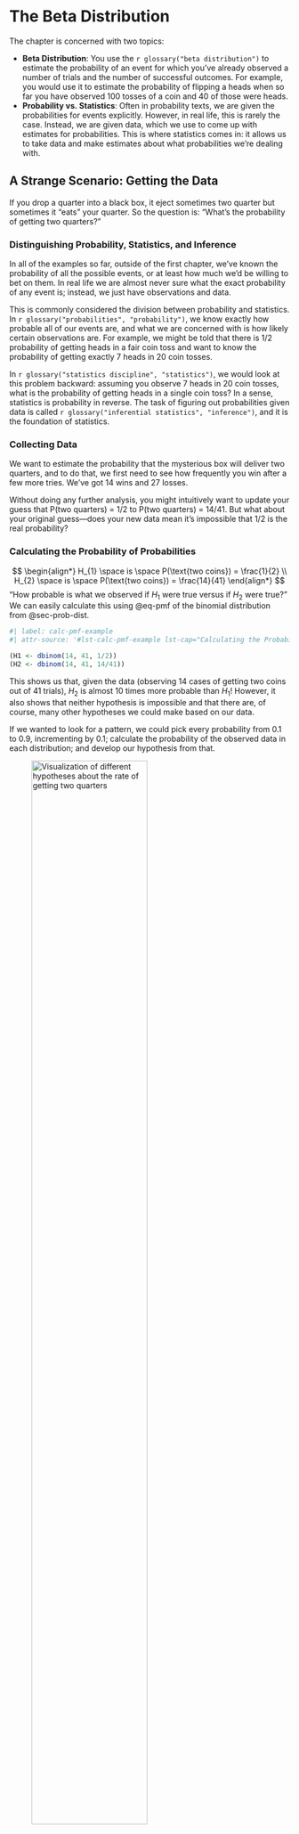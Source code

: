 # The Beta Distribution

The chapter is concerned with two topics:

-   **Beta Distribution**: You use the `r glossary("beta distribution")`
    to estimate the probability of an event for which you've already
    observed a number of trials and the number of successful outcomes.
    For example, you would use it to estimate the probability of
    flipping a heads when so far you have observed 100 tosses of a coin
    and 40 of those were heads.
-   **Probability vs. Statistics**: Often in probability texts, we are
    given the probabilities for events explicitly. However, in real
    life, this is rarely the case. Instead, we are given data, which we
    use to come up with estimates for probabilities. This is where
    statistics comes in: it allows us to take data and make estimates
    about what probabilities we're dealing with.

## A Strange Scenario: Getting the Data

If you drop a quarter into a black box, it eject sometimes two quarter but
sometimes it "eats" your quarter. So the question is: "What's the
probability of getting two quarters?"

### Distinguishing Probability, Statistics, and Inference

In all of the examples so far, outside of the first chapter, we've known
the probability of all the possible events, or at least how much we'd be
willing to bet on them. In real life we are almost never sure what the
exact probability of any event is; instead, we just have observations
and data.

This is commonly considered the division between probability and
statistics. In `r glossary("probabilities", "probability")`, we know
exactly how probable all of our events are, and what we are concerned
with is how likely certain observations are. For example, we might be
told that there is 1/2 probability of getting heads in a fair coin toss
and want to know the probability of getting exactly 7 heads in 20 coin
tosses.

In `r glossary("statistics discipline", "statistics")`, we would look at
this problem backward: assuming you observe 7 heads in 20 coin tosses,
what is the probability of getting heads in a single coin toss? In a
sense, statistics is probability in reverse. The task of figuring out
probabilities given data is called
`r glossary("inferential statistics", "inference")`, and it is the
foundation of statistics.

### Collecting Data

We want to estimate the probability that the mysterious box will deliver
two quarters, and to do that, we first need to see how frequently you
win after a few more tries. We've got 14 wins and 27 losses.

Without doing any further analysis, you might intuitively want to update
your guess that P(two quarters) = 1/2 to P(two quarters) = 14/41. But
what about your original guess---does your new data mean it's impossible
that 1/2 is the real probability?

### Calculating the Probability of Probabilities

$$
\begin{align*}
H_{1} \space is \space P(\text{two coins}) = \frac{1}{2} \\
H_{2} \space is \space P(\text{two coins}) = \frac{14}{41}
\end{align*}
$$ "How probable is what we observed if $H_{1}$ were true versus if
$H_{2}$ were true?" We can easily calculate this using @eq-pmf of the
binomial distribution from @sec-prob-dist.

```r
#| label: calc-pmf-example
#| attr-source: '#lst-calc-pmf-example lst-cap="Calculating the Probability of Probabilities with dbinom()"'

(H1 <- dbinom(14, 41, 1/2))
(H2 <- dbinom(14, 41, 14/41))
```

This shows us that, given the data (observing 14 cases of getting two
coins out of 41 trials), $H_{2}$ is almost 10 times more probable than
$H_{1}$! However, it also shows that neither hypothesis is impossible
and that there are, of course, many other hypotheses we could make based
on our data.

If we wanted to look for a pattern, we could pick every probability from
0.1 to 0.9, incrementing by 0.1; calculate the probability of the
observed data in each distribution; and develop our hypothesis from
that.

![Visualization of different hypotheses about the rate of getting two
quarters](img/05fig01.jpg){#fig-05-01
fig-alt="Visualization of different hypotheses about the rate of getting two quarters"
fig-align="center" width="70%"}

Even with all these hypotheses, there's no way we could cover every
possible eventuality because we're not working with a finite number of
hypotheses. So let's try to get more information by testing more
distributions. If we repeat the last experiment, testing each
possibility at certain increments starting with 0.01 and ending with
0.99, incrementing by only 0.01 would give us the results in @fig-05-02.

![We see a definite pattern emerging when we look at more
hypotheses](img/05fig02.jpg){#fig-05-02
fig-alt="Visualization of different hypotheses about the rate of getting two quarters"
fig-align="center" width="70%"}

This seems like valuable information; we can easily see where the
probability is highest. Our goal, however, is to model our beliefs in
all possible hypotheses (that is, the full probability distribution of
our beliefs).

There are two problems:

1.  There's an infinite number of possible hypotheses, incrementing by
    smaller and smaller amounts doesn't accurately represent the entire
    range of possibilities---we're always missing an infinite amount.
    (In practice, this isn't a huge problem.)
2.  There are 11 dots above 0.1 right now, and we have an infinite
    number of points to add. This means that our probabilities don't sum
    to 1!

Even though there are infinitely many possibilities here, we still need
them all to sum to 1. This is where the beta distribution comes in.

## Beta Distribution

Unlike the `r glossary("binomial distribution")`, which breaks up nicely
into discrete values, the `r glossary("beta distribution")` represents a
continuous range of values, which allows us to represent our infinite
number of possible hypotheses.

We define the beta distribution with a probability density function
(`r glossary("PDF")`), which is very similar to the probability mass
function we use in the binomial distribution, but is defined for
continuous values.

::: {#thm-pdf-beta}
#### Formula for the PDF of the beta function

$$
Beta(p; \alpha,\beta) = \frac{p^{\alpha - 1} \times (1 - p)^{\beta - 1}}{beta(\alpha, \beta)}
$$ {#eq-pdf-beta}
:::

### Breaking Down the Probability Density Function

`p`: Represents the probability of an event. This corresponds to our different hypotheses for the possible probabilities for our black box.

`$\alpha$`: Represents how many times we observe an event we care about, such as getting two quarters from the box.

`$\beta$`: Represents how many times the event we care about didn’t happen. For our example, this is the number of times that the black box ate the quarter.

`$\alpha + \beta$`: The total number of trials. This is different than the binomial distribution, where we have `k` observations we’re interested in and a finite number of `n` total trials.

The top part of the `r glossary("PDF")` function should look pretty familiar because it’s almost the same as the binomial distribution’s `r glossary("PMF")` in @eq-pmf.

**Differences between the PMF of the binomial distribution and the PDF of the beta distribution**:

- In the PDF, rather than $p^{k} \times (1- p)^{n-k}$, we have $p^{\alpha - 1} \times (1 - p)^{\beta - 1}$ where we subtract 1 from the exponent terms. 
- We also have another function in the denominator of our equation: the beta function (note the lowercase) for which the beta distribution is named. We subtract 1 from the exponent and use the beta function to normalize our values—this is the part that ensures our distribution sums to 1. The beta function is the integral from 0 to 1 of $p^{\alpha - 1} \times (1 - p)^{\beta - 1}$. (A discussion of how subtracting 1 from the exponents and dividing by the beta functions normalizes our values is beyond the scope of this chapter.)

What we get in the end is a function that describes the probability of each possible hypothesis for our true belief in the probability of getting two heads from the box, given that we have observed $\alpha$ examples of one outcome and $\beta$ examples of another. Remember that we arrived at the beta distribution by comparing how well different binomial distributions, each with its own probability $p$, described our data. In other words, the beta distribution represents how well all possible binomial distributions describe the data observed.

### Applying the Probability Density Function to Our Problem

When we plug in our values for our black box data and visualize the beta distribution, shown in @fig-05-03, we see that it looks like a smooth version of the plot in @fig-05-02.

![Visualizing the beta distribution for our data collected about the black box](img/05fig03.jpg){#fig-05-03
fig-alt="Visualizing the beta distribution for our data collected about the black box"
fig-align="center" width="70%"}

While we can see the distribution of our beliefs by looking at a plot, we’d still like to be able to quantify exactly how strongly we believe that “the probability that the true rate at which the box returns two quarters is less than 0.5.” 

### Quantifying Continuous Distributions with Integration

The beta distribution is fundamentally different from the binomial distribution in that with the latter, we are looking at the distribution of $k$, the number of outcomes we care about, which is always something we can count. For the beta distribution, however, we are looking at the distribution of $p$, for which we have an infinite number of possible values. 

We know that the fundamental rule of probability is that the sum of all our values must be 1, but each of our individual values is *infinitely* small, meaning the probability of any specific value is in practice 0.

::: {.callout-note}
The zero probability of an event in a continuous distribution does not mean that this event never could happen. Zero probability only means that the events gets the probability measure of zero.

Our intuition from discrete probability is that if an outcome has zero probability, then the outcome is impossible. With continuous random variables (or more generally, an infinite number of possible outcomes) that intuition is flawed. ([StackExchange](https://stats.stackexchange.com/a/273398/207389))
:::

For example, even if we divided a 1-pound bar of chocolate into infinitely many pieces, we can still add up the weight of the pieces in one half of the chocolate bar. Similarly, when talking about probability in continuous distributions, we can sum up ranges of values. But if every specific value is 0, then isn’t the sum just 0 as well?

This is where calculus comes in: in calculus, there’s a special way of summing up infinitely small values called the *integral.*

If we want to know whether the probability that the box will return a coin is less than 0.5 (that is, the value is somewhere between 0 and 0.5), we can sum it up like this:

$$\int_{0}^{0.5} \frac{p^{14 - 1} \times (1 - p)^{27 - 1}}{beta(14, 27)}$$ {#eq-integral-example}

R includes a function called `dbeta()` that is the PDF for the beta distribution. This function takes three arguments, corresponding to $p$, $\alpha$, and $\beta$. We use this together with R’s `integrate()` function to perform this integration automatically. Here we calculate the probability that the chance of getting two coins from the box is less than or equal to 0.5, given the data:

```r
#| label: dbeta-example-1
#| attr-source: '#lst-dbeta-example-1 lst-cap="Probability of getting two coins from the box is less than or equal to 0.5, given the data"'
integrate(function(p) dbeta(p,14,27),0,0.5)
```
The “absolute error” message appears because computers can’t perfectly calculate integrals so there is always some error, though usually it is far too small for us to worry about. This result from R tells us that there is a 0.98 probability that, given our evidence, the true probability of getting two coins out of the black box is less than 0.5. This means it would not be good idea to put any more quarters in the box, since you very likely won’t break even.

## Reverse-Engineering the Gacha Game

In real-life situations, we almost never know the true probabilities for events. That’s why the beta distribution is one of our most powerful tools for understanding our data.

In @sec-gacha-games of @sec-prob-dist , we knew the probability of the card we wanted to pull. In reality, the game developers are very unlikely to give players this information, for many reasons (such as not wanting players to calculate how unlikely they are to get the card they want). 

This time we don’t know the rates for the card, but we really want that card—and more than one if possible. We spend a ridiculous amount of money and find that from 1,200 cards pulled, we received only 5 cards we're interested in. Our friend is thinking of spending money on the game but only wants to do it if there is a better than 0.7 probability that the chance of pulling the card is greater than 0.005.

Our data tells us that of 1,200 cards pulled, only 5 were cards we are interested in, so we can visualize this as Beta(5,1195), shown in @fig-05-04 (remember that the total cards pulled is $\alpha + \beta$).

![The beta distribution for getting the card we are interested in, given our data](img/05fig04.jpg){#fig-05-04
fig-alt="The beta distribution for getting the card we are interested in, given our data"
fig-align="center" width="70%"}

From our visualization we can see that nearly all the probability density is below 0.01. We need to know exactly how much is above 0.005, the value that our friend cares about. We can solve this by integrating over the beta distribution in R:

```r
#| label: dbeta-example-2
#| attr-source: '#lst-dbeta-example-2 lst-cap="Probability that the rate of pulling a card we are interested is 0.005 or greater"'
integrate(function(x) dbeta(x,5,1195),0.005,1)
```
This tells us the probability that the rate of pulling a card we are interested is 0.005 or greater, given the evidence we have observed, is only 0.29. Our friend will pull for this card only if the probability is around 0.7 or greater, so based on the evidence from our data collection, our friend should not try his luck.

## Wrapping Up

We learned about the beta distribution, which is closely related to the binomial distribution but behaves quite differently. The major difference between the beta distribution and the binomial distribution is that the beta distribution is a continuous probability distribution. Because there are an infinite number of values in the distribution, we cannot sum results the same way we do in a discrete probability distribution. Instead, we need to use calculus to sum ranges of values. Fortunately, we can use R instead of solving tricky integrals by hand.

We built up to the beta distribution by observing how well an increasing number of possible binomial distributions explained our data. The beta distribution allows us to represent how strongly we believe in all possible probabilities for the data we observed. This enables us to perform statistical inference on observed data by determining which probabilities we might assign to an event and how strongly we believe in each one: a *probability of probabilities*.

## Exercises

Try answering the following questions to make sure you understand how we can use the Beta distribution to estimate probabilities. The solutions can be found at https://nostarch.com/learnbayes/.

### Exercise 5-1

You want to use the `r glossary("beta distribution")` to determine whether or not a coin you have is a fair coin — meaning that the coin gives you heads and tails equally. You flip the coin 10 times and get 4 heads and 6 tails. Using the beta distribution, what is the probability that the coin will land on heads more than 60 percent of the time?

```r
integrate(function(p) dbeta(p, 4, 6), 0.6, 1)


```

### Exercise 5-2

You flip the coin 10 more times and now have 9 heads and 11 tails total. What is the probability that the coin is fair, using our definition of fair, give or take 5 percent?

```r
integrate(function(p) dbeta(p, 9, 11), 0.45, 0.55)
```

### Exercise 5-3

Data is the best way to become more confident in your assertions. You flip the coin 200 more times and end up with 109 heads and 111 tails. Now what is the probability that the coin is fair, give or take 5 percent?

```r
integrate(function(p) dbeta(p, 109, 111), 0.45, 0.55)
```


## Experiments

### Replicating Figure 5.1 {#sec-experiment-5-1}

To replicate @fig-05-01 we need to pick every probability from 0.1 to 0.9, incrementing by 0.1; and then to calculate the probability of the observed data (14 cases of getting two coins out of 41 trials) in each distribution:

```r
#| label: fig-repl-5-1
#| fig-cap: "Visualization of different hypotheses about the rate of getting two quarters from the black box"
#| attr-source: '#lst-fig-repl-5-1 lst-cap="Replication of Figure 5.1: Visualization of different hypotheses about the rate of getting two quarters from the black box"'

tibble::tibble(x = seq(from = 0.1, to = 0.9, by = 0.1),
                    y = dbinom(14, 41, x)) |> 

ggplot2::ggplot(ggplot2::aes(x = x, y = y)) +
    ggplot2::geom_point() +
    ggplot2::theme_bw() +
    ggplot2::labs(
        title = "Probability of different values for p given observation",
        x = "p",
        y = "Probability"
    )
```

### Replicating Figure 5.2

Repeating @sec-experiment-5-1, we want to display each possibility at smaller increments starting with 0.01 and ending with 0.99, incrementing by only 0.01:


```r
#| label: fig-repl-5-2
#| fig-cap: "A definite pattern emerging when we look at more hypotheses"
#| attr-source: '#lst-fig-repl-5-2 lst-cap="Replication of Figure 5.2: We see a definite pattern emerging when we look at more hypotheses"'

tibble::tibble(x = seq(from = 0.01, to = 0.99, by = 0.01),
                    y = dbinom(14, 41, x)) |> 

ggplot2::ggplot(ggplot2::aes(x = x, y = y)) +
    ggplot2::geom_point() +
    ggplot2::theme_bw() +
    ggplot2::labs(
        title = "Probability of different values for p given observation",
        x = "p",
        y = "Probability"
    )
```

### Replicating Figure 5.3

Our data: We've got 14 successes (two coins) with 41 trials.



```r
#| label: fig-repl-5-3
#| fig-cap: "Visualizing the beta distribution for our data collected about the black box"
#| attr-source: '#lst-fig-repl-5-3 lst-cap="Replication of Figure 5.3: Visualizing the beta distribution for our data collected about the black box"'

tibble::tibble(x = seq(from = 0, to = 1, by = 0.01),
                    y = dbeta(x, 14, 27)) |> 

ggplot2::ggplot(ggplot2::aes(x = x, y = y)) +
    ggplot2::geom_line() +
    ggplot2::theme_bw() +
    ggplot2::labs(
        title = "Distribution for Beta(14, 27)",
        x = "p",
        y = "Probability"
    )
```


### Replicating Figure 5.4

Our data tells us that of 1,200 cards pulled, there were only 5 cards we are interested in. Our friend is thinking of spending money on the game but only wants to do it if there is a better than 0.7 probability that the chance of pulling a Bradley Efron (the card we are interested) is greater than 0.005.

::: {.callout-note}
Until now I couldn't manage to replicate @fig-05-04.
:::

```r
#| label: repl-5-4
#| attr-source: '#lst-repl-5-3 lst-cap="Replication of Figure 5.4: The beta distribution for getting the card we are interested in, given our data"'
#| include: false

p <- integrate(function(x) dbeta(x,5,1195),0.005,1)

d <- tibble::tibble(x = seq(from = 0, to = 1, by = 0.01),
#               y = dbeta(x, 0.005, 1), 5, 1195) |> 
#               y = pbinom(dbeta(x, 5, 1195), 1200, 0.005)) |> 
#               y = dbeta(pbinom(x, 1200, .005), 5, 1995))
#               y = pbeta(dbeta(x, 5, 1195), 1200, 0.005))
#               y = pbinom(dbeta(x, 5, 1195), 1200, 0.005, lower.tail = FALSE))
#               y = dbeta(pbinom(x, 1200, .005, lower.tail = FALSE), 5, 1995))
#               y = dbeta(pbinom(x, 1200, .005, lower.tail = TRUE), 5, 1995))
#               y = dbeta(x, 0.005, 1), 5, 1195, lower.tail = TRUE)
#               y = pbeta(x, 0.005, 1), 5, 1195, lower.tail = TRUE)
#               y = pbinom(0, 1200, dbeta(x, 5, 1195), lower.tail = FALSE))
#               y = dbeta(pbinom(0, 1200, 0.005, lower.tail = FALSE), 5, 1195))
#               y = dbeta(dbinom(0, 1200, 0.005), 5, 1195)
#               y = pbinom(dbeta(x,5,1195),0.005,1, lower.tail = FALSE)
#               y = pbeta(dbeta(x,5,1195),0.2850559,1, lower.tail = FALSE)
               y = dbeta(pbeta(x, 0.005, 1, lower.tail = FALSE), 5, 1195) # !!



)

ggplot2::ggplot(d, ggplot2::aes(x = x, y = y)) +
    ggplot2::geom_line() +
    ggplot2::theme_bw() +
    ggplot2::labs(
        title = "Pulling a Bradley Efron Card, Beta(5, 1195)",
        x = "p",
        y = "Probability"
    )
```

